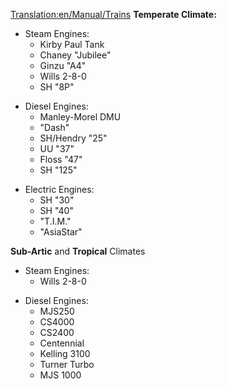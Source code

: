 [[Translation:en/Manual/Trains]]
'''Temperate Climate:'''

*Steam Engines:
**Kirby Paul Tank
**Chaney "Jubilee"
**Ginzu "A4"
**Wills 2-8-0
**SH "8P"

*Diesel Engines:
**Manley-Morel DMU
**"Dash"
**SH/Hendry "25"
**UU "37"
**Floss "47"
**SH "125"

*Electric Engines:
**SH "30"
**SH "40"
**"T.I.M."
**"AsiaStar"


'''Sub-Artic''' and '''Tropical''' Climates
*Steam Engines:
**Wills 2-8-0

*Diesel Engines:
**MJS250
**CS4000
**CS2400
**Centennial
**Kelling 3100
**Turner Turbo
**MJS 1000